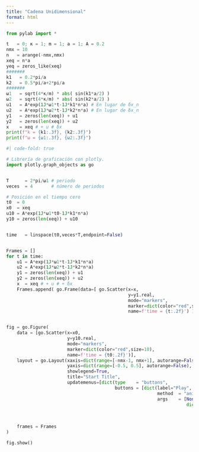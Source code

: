```yaml
---
title: "Cadena Unidimensional"
format: html
---
```


```python
from pylab import *

t   = 0; κ = 1; m = 1; a = 1; A = 0.2
nmx = 10 
n   = arange(-nmx,nmx)
xeq = n*a
yeq = zeros_like(xeq)
#######
k1   = 0.2*pi/a
k2   = 0.5*pi/a+2*pi/a
#######
ω1   = sqrt(4*κ/m) * abs( sin(k1*a/2) )
ω2   = sqrt(4*κ/m) * abs( sin(k2*a/2) )
u1   = A*exp(1J*ω1*t-1J*k1*n*a) # En lugar de δx_n
u2   = A*exp(1J*ω2*t-1J*k2*n*a) # En lugar de δx_n
y1   = zeros(len(xeq)) + u1
y2   = zeros(len(xeq)) + u2
x    = xeq # + u # δx
print(f"k = {k1:.3f}, {k2:.3f}")
print(f"ω = {ω1:.3f}, {ω2:.3f}")
```



```python
#| code-fold: true

# Librería de graficación con plotly.
import plotly.graph_objects as go


T      = 2*pi/ω1 # periodo
veces  = 4       # número de periodos

# Posición en el tiempo cero
t0  = 0
x0  = xeq
u10 = A*exp(1J*ω1*t0-1J*k1*n*a)
y10 = zeros(len(xeq)) + u10


time   = linspace(t0,veces*T,endpoint=False)


Frames = []
for t in time:
    u1 = A*exp(1J*ω1*t-1J*k1*n*a)
    u2 = A*exp(1J*ω2*t-1J*k2*n*a)
    y1 = zeros(len(xeq)) + u1
    y2 = zeros(len(xeq)) + u2
    x  = xeq # + u # + δx
    Frames.append( go.Frame(data=[ go.Scatter(x=x,
                                              y=y1.real,
                                              mode="markers",
                                              marker=dict(color="red",size=10),
                                              name=f'time = {t:.2f}') ]) )


fig = go.Figure(
    data = [go.Scatter(x=x0, 
                       y=y10.real,
                       mode="markers",
                       marker=dict(color="red",size=10),
                       name=f'time = {t0:.2f}')],
    layout = go.Layout(xaxis=dict(range=[-nmx-1, nmx+1], autorange=False),
                       yaxis=dict(range=[-0.5, 0.5], autorange=False),
                       showlegend=True,
                       title="Start Title",
                       updatemenus=[dict(type    = "buttons",
                                         buttons = [dict(label="Play",
                                                         method  = "animate",
                                                         args    = [None,
                                                                    dict(frame       = dict(duration=5,redraw=True), 
                                                                         transition  = dict(duration=4),
                                                                         fromcurrent = True,
                                                                         mode        = 'immediate')])])]),
    frames = Frames
)

fig.show()
```

